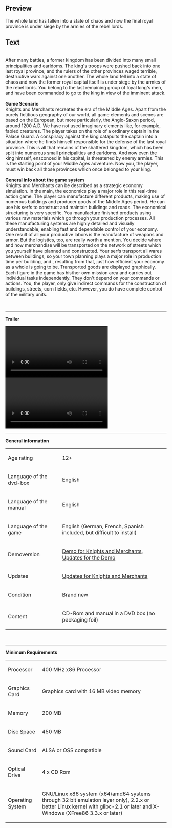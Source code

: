 ==Preview==
<p>The whole land has fallen into a state of chaos and now the final royal province is under siege by the armies of the rebel lords.</p>

==Text==
<p><br />After many battles, a former kingdom has been divided into many small principalities and     earldoms. The king's troops were pushed back into one last royal province, and the rulers     of the other provinces waged terrible, destructive wars against one another. The whole     land fell into a state of chaos and now the former royal capital itself is under siege by     the armies of the rebel lords. You belong to the last remaining group of loyal king's     men, and have been commanded to go to the king in view of the imminent attack.<br /> <br /> <strong>Game Scenario</strong><br /> Knights and Merchants recreates the era of the Middle Ages. Apart from the purely     fictitious geography of our world, all game elements and scenes are based on the European,     but more particularly, the Anglo-Saxon period, around 1200 A.D. We have not used imaginary     elements like, for example, fabled creatures. The player takes on the role of a ordinary     captain in the Palace Guard. A conspiracy against the king catapults the captain into a     situation where he finds himself responsible for the defense of the last royal province.     This is all that remains of the shattered kingdom, which has been split into numerous     small principalities and earldoms. And now even the king himself, ensconced in his     capital, is threatened by enemy armies. This is the starting point of your Middle Ages     adventure. Now you, the player, must win back all those provinces which once belonged to     your king.<br /> <br /> <strong>General info about the game system<br /> </strong>Knights and Merchants can be described as a strategic economy simulation. In the main,     the economics play a major role in this real-time action game. The player can manufacture     different products, making use of numerous buildings and producer goods of the Middle Ages     period. He can use his serfs to construct and maintain buildings and roads. The economical     structuring is very specific. You manufacture finished products using various raw     materials which go through your production processes. All these manufacturing systems are     highly detailed and visually understandable, enabling fast and dependable control of your     economy. One result of all your productive labors is the manufacture of weapons and armor.     But the logistics, too, are really worth a mention. You decide where and how merchandise     will be transported on the network of streets which you yourself have planned and     constructed. Your serfs transport all wares between buildings, so your town planning plays     a major role in production time per building, and , resulting from that, just how     efficient your economy as a whole is going to be. Transported goods are displayed     graphically. Each figure in the game has his/her own mission area and carries out     individual tasks independently. They don't depend on your commands or actions. You, the     player, only give indirect commands for the construction of buildings, streets, corn     fields, etc. However, you do have complete control of the military units.</p>
<p>&nbsp;</p>
<hr />
<p><strong>Trailer</strong></p>
<p><video width="320" controls="true"> <source src="http://videos.fun4tux.ch/knights-trailer1-en.ogg"></source> Your browser does not support the video tag! Go and get a <a href="http://www.mozilla-europe.org/de/firefox/">good one</a>!</video></p>
<p><video width="320" controls="true"> <source src="http://videos.fun4tux.ch/knights-trailer2-en.ogg"></source> Your browser does not support the video tag! Go and get a <a href="http://www.mozilla-europe.org/de/firefox/">good one</a>!</video></p>
<hr />
<p><strong>General information</strong></p>
<table border="0">
<tbody>
<tr>
<td>Age rating<br /></td>
<td>12+</td>
</tr>
<tr>
<td>Language of the dvd-box</td>
<td>English</td>
</tr>
<tr>
<td>Language of the manual</td>
<td>English<br /></td>
</tr>
<tr>
<td>Language of the game</td>
<td>English (German, French, Spanish included, but difficult to install)<br /></td>
</tr>
<tr>
<td>Demoversion</td>
<td><a href="http://demofiles.linuxgamepublishing.com/knights/">Demo for Knights and Merchants</a>, <a href="http://updatefiles.linuxgamepublishing.com/knights-demo/">Updates for the Demo</a><br /></td>
</tr>
<tr>
<td>Updates</td>
<td><a href="http://updatefiles.linuxgamepublishing.com/knights/" target="_blank">Updates for Knights and Merchants</a></td>
</tr>
<tr>
<td>Condition</td>
<td>Brand new</td>
</tr>
<tr>
<td>Content</td>
<td>CD-Rom and manual in a DVD box (no packaging foil)</td>
</tr>
</tbody>
</table>
<p>&nbsp;</p>
<hr />
<p><strong>Minimum Requirements<br /></strong></p>
<table border="0" cellspacing="5" cellpadding="5">
<tbody>
<tr>
<td>Processor<br /></td>
<td>400 MHz x86 Processor</td>
</tr>
<tr>
<td>Graphics Card<br /></td>
<td>Graphics card with 16 MB video memory</td>
</tr>
<tr>
<td>Memory</td>
<td>200 MB</td>
</tr>
<tr>
<td>Disc Space<br /></td>
<td>450 MB<br /></td>
</tr>
<tr>
<td>Sound Card</td>
<td>ALSA or OSS compatible</td>
</tr>
<tr>
<td>Optical Drive</td>
<td>4 x CD Rom</td>
</tr>
<tr>
<td>Operating System<br /></td>
<td>
<p>GNU/Linux x86 system (x64/amd64 systems through 32 bit emulation layer only), 2.2.x or better Linux kernel with glibc-2.1 or later and X-Windows (XFree86 3.3.x or later)</p>
</td>
</tr>
</tbody>
</table>
